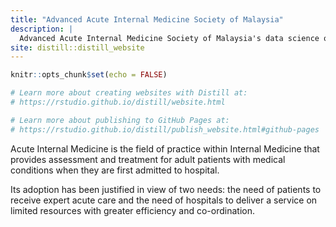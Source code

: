 ```yaml
---
title: "Advanced Acute Internal Medicine Society of Malaysia"
description: |
  Advanced Acute Internal Medicine Society of Malaysia's data science on COVID-19 pandemic in Malaysia and relevant resources
site: distill::distill_website
---
```


```r
knitr::opts_chunk$set(echo = FALSE)

# Learn more about creating websites with Distill at:
# https://rstudio.github.io/distill/website.html

# Learn more about publishing to GitHub Pages at:
# https://rstudio.github.io/distill/publish_website.html#github-pages

```

Acute Internal Medicine is the field of practice within Internal Medicine that provides assessment and treatment for adult patients with medical conditions when they are first admitted to hospital. 

Its adoption has been justified in view of two needs: the need of patients to receive expert acute care and the need of hospitals to deliver a service on limited resources with greater efficiency and co-ordination.